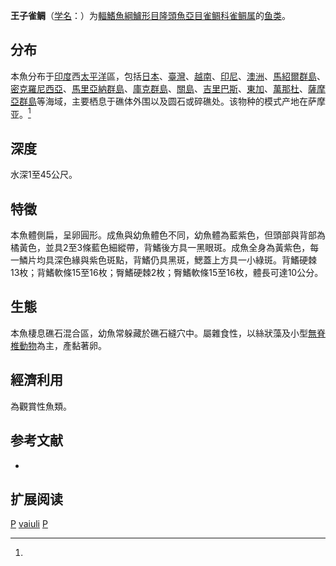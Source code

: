 {{Speciesbox 
| genus = Pomacentrus
| species = vaiuli
| status = NE
| status_system = IUCN3.1
| image = PomacentVaiuliRLS2.jpg
| authority = Hordan et Seale, 1906<ref name='id7957'>{{cite web| url =http://www.bioinfo.cn/db05/BjdwSpecies.php?action=view&id=7957| title =王子雀鲷| work =中国动物物种编目数据库| publisher =中国科学院微生物研究所| author =中国科学院动物研究所| accessdate =2009-04-16| deadurl =yes| archiveurl =https://web.archive.org/web/20160305061919/http://www.bioinfo.cn/db05/BjdwSpecies.php?action=view&id=7957| archivedate =2016-03-05}}</ref>
}}

'''王子雀鲷'''（[[学名|学名]]：{{lang|la|''Pomacentrus vaiuli''}}）为[[輻鰭魚綱|輻鰭魚綱]][[鱸形目|鱸形目]][[隆頭魚亞目|隆頭魚亞目]][[雀鲷科|雀鲷科]][[雀鲷属|雀鲷属]]的[[鱼类|鱼类]]。

==分布==
本魚分布于[[印度|印度]]西[[太平洋|太平洋]]區，包括[[日本|日本]]、[[臺灣|臺灣]]、[[越南|越南]]、[[印尼|印尼]]、[[澳洲|澳洲]]、[[馬紹爾群島|馬紹爾群島]]、[[密克羅尼西亞|密克羅尼西亞]]、[[馬里亞納群島|馬里亞納群島]]、[[庫克群島|庫克群島]]、[[關島|關島]]、[[吉里巴斯|吉里巴斯]]、[[東加|東加]]、[[萬那杜|萬那杜]]、[[薩摩亞群島|薩摩亞群島]]等海域，主要栖息于礁体外围以及圆石或碎礁处。该物种的模式产地在萨摩亚。<ref name='id7957'/>

==深度==
水深1至45公尺。

==特徵==
本魚體側扁，呈卵圓形。成魚與幼魚體色不同，幼魚體為藍紫色，但頭部與背部為橘黃色，並具2至3條藍色細縱帶，背鰭後方具一黑眼斑。成魚全身為黃紫色，每一鱗片均具深色緣與紫色斑點，背鰭仍具黑斑，鰓蓋上方具一小綠斑。背鰭硬棘13枚；背鰭軟條15至16枚；臀鰭硬棘2枚；臀鰭軟條15至16枚，體長可達10公分。

==生態==
本魚棲息礁石混合區，幼魚常躲藏於礁石縫穴中。屬雜食性，以絲狀藻及小型[[無脊椎動物|無脊椎動物]]為主，產黏著卵。

==經濟利用==
為觀賞性魚類。

== 参考文献 ==
{{reflist}}
*{{FishBase_species|genus=Pomacentrus|species=vaiuli|year=2011|month=12}}

== 扩展阅读 ==
{{refbegin}}
{{wikispecies-inline|Pomacentrus vaiuli|王子雀鲷}}
{{refend}}
{{Taxonbar|from=Q2346663}}

[[Category:觀賞魚|P]]
[[Category:雀鲷属|vaiuli]]
[[Category:1906年描述的魚類|P]]


{{鲈形目小作品}}